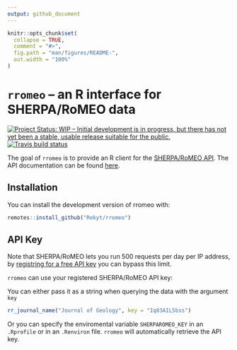 ```yaml
---
output: github_document
---
```


<!-- README.md is generated from README.Rmd. Please edit that file -->

```r
knitr::opts_chunk$set(
  collapse = TRUE,
  comment = "#>",
  fig.path = "man/figures/README-",
  out.width = "100%"
)
```
# `rromeo` – an R interface for SHERPA/RoMEO data

[![Project Status: WIP – Initial development is in progress, but there has not yet been a stable, usable release suitable for the public.](https://www.repostatus.org/badges/latest/wip.svg)](https://www.repostatus.org/#wip) [![Travis build status](https://travis-ci.org/Rekyt/rromeo.svg?branch=master)](https://travis-ci.org/Rekyt/rromeo)

The goal of `rromeo` is to provide an R client for the [SHERPA/RoMEO API](http://www.sherpa.ac.uk/romeo/index.php?la=en&fIDnum=&mode=simple). The API documentation can be found [here](http://www.sherpa.ac.uk/romeo/apimanual.php?la=en&fIDnum=|&mode=simple).

## Installation

You can install the development version of rromeo with:

``` r
remotes::install_github("Rekyt/rromeo")
```

## API Key

Note that SHERPA/RoMEO lets you run 500 requests per day per IP address, by [registring for a free API key](http://www.sherpa.ac.uk/romeo/apiregistry.php) you can bypass this limit.

`rromeo` can use your registered SHERPA/RoMEO API key:

You can either pass it as a string when querying the data with the argument `key`
``` r
rr_journal_name("Journal of Geology", key = "Iq83AIL5bss")
```
Or you can specify the enviromental variable `SHERPAROMEO_KEY` in an `.Rprofile` or in an `.Renviron` file. `rromeo` will automatically retrieve the API key.
